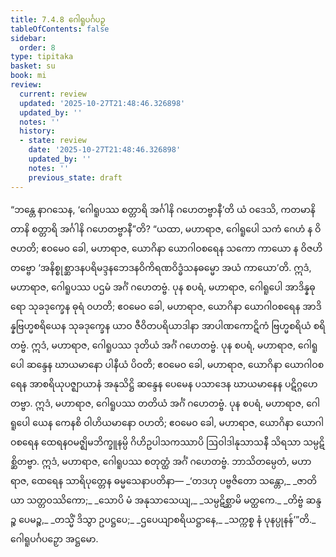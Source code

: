 ```yaml
---
title: 7.4.8 ဂေါရူပင်္ဂပဉှ
tableOfContents: false
sidebar:
  order: 8
type: tipitaka
basket: su
book: mi
review:
  current: review
  updated: '2025-10-27T21:48:46.326898'
  updated_by: ''
  notes: ''
  history:
  - state: review
    date: '2025-10-27T21:48:46.326898'
    updated_by: ''
    notes: ''
    previous_state: draft
---
```



<ReviewStatus review={frontmatter.review} showDetails={true} />

<HypothesisAnnotation frontmatter={frontmatter} />

<DynamicBreadcrumb />

<Division number="262" book="mi" e="ch" v="28">

<Paragraph number="1866" book="mi">
“ဘန္တေ နာဂသေန, ‘ဂေါရူပဿ စတ္တာရိ အင်္ဂါနိ ဂဟေတဗ္ဗာနီ’တိ ယံ ဝဒေသိ, ကတမာနိ တာနိ စတ္တာရိ အင်္ဂါနိ ဂဟေတဗ္ဗာနီ”တိ? “ယထာ, မဟာရာဇ, ဂေါရူပေါ သကံ ဂေဟံ န ဝိဇဟတိ; ဧဝမေဝ ခေါ, မဟာရာဇ, ယောဂိနာ ယောဂါဝစရေန သကော ကာယော န ဝိဇဟိတဗ္ဗော ‘အနိစ္စုစ္ဆာဒနပရိမဒ္ဒနဘေဒနဝိကိရဏဝိဒ္ဓံသနဓမ္မော အယံ ကာယော’တိ. ဣဒံ, မဟာရာဇ, ဂေါရူပဿ ပဌမံ အင်္ဂံ ဂဟေတဗ္ဗံ.
</Paragraph>

<Paragraph number="1867" book="mi">
ပုန စပရံ, မဟာရာဇ, ဂေါရူပေါ အာဒိန္နဓုရော သုခဒုက္ခေန ဓုရံ ဝဟတိ; ဧဝမေဝ ခေါ, မဟာရာဇ, ယောဂိနာ ယောဂါဝစရေန အာဒိန္နဗြဟ္မစရိယေန သုခဒုက္ခေန ယာဝ ဇီဝိတပရိယာဒါနာ အာပါဏကောဋိကံ ဗြဟ္မစရိယံ စရိတဗ္ဗံ. ဣဒံ, မဟာရာဇ, ဂေါရူပဿ ဒုတိယံ အင်္ဂံ ဂဟေတဗ္ဗံ.
</Paragraph>

<Paragraph number="1868" book="mi">
ပုန စပရံ, မဟာရာဇ, ဂေါရူပေါ ဆန္ဒေန ဃာယမာနော ပါနီယံ ပိဝတိ; ဧဝမေဝ ခေါ, မဟာရာဇ, ယောဂိနာ ယောဂါဝစရေန အာစရိယုပဇ္ဈာယာနံ အနုသိဋ္ဌိ ဆန္ဒေန ပေမေန ပသာဒေန ဃာယမာနေန ပဋိဂ္ဂဟေတဗ္ဗာ. ဣဒံ, မဟာရာဇ, ဂေါရူပဿ တတိယံ အင်္ဂံ ဂဟေတဗ္ဗံ.
</Paragraph>

<Paragraph number="1869" book="mi">
ပုန စပရံ, မဟာရာဇ, ဂေါရူပေါ ယေန ကေနစိ ဝါဟိယမာနော ဝဟတိ; ဧဝမေဝ ခေါ, မဟာရာဇ, ယောဂိနာ ယောဂါဝစရေန ထေရနဝမဇ္ဈိမဘိက္ခူနမ္ပိ ဂိဟိဥပါသကဿာပိ ဩဝါဒါနုသာသနီ သိရသာ သမ္ပဋိစ္ဆိတဗ္ဗာ. ဣဒံ, မဟာရာဇ, ဂေါရူပဿ စတုတ္ထံ အင်္ဂံ ဂဟေတဗ္ဗံ. ဘာသိတမ္ပေတံ, မဟာရာဇ, ထေရေန သာရိပုတ္တေန ဓမ္မသေနာပတိနာ—
</Paragraph>

<Paragraph number="1870" type="verses" book="mi">
_‘တဒဟု ပဗ္ဗဇိတော သန္တော,_  
_ဇာတိယာ သတ္တဝဿိကော;_  
_သောပိ မံ အနုသာသေယျ,_  
_သမ္ပဋိစ္ဆာမိ မတ္ထကေ._  

</Paragraph>

<Paragraph number="1871" type="verses" book="mi">
_တိဗ္ဗံ ဆန္ဒဉ္စ ပေမဉ္စ,_  
_တသ္မိံ ဒိသွာ ဥပဋ္ဌပေ;_  
_ဌပေယျာစရိယဋ္ဌာနေ,_  
_သက္ကစ္စ နံ ပုနပ္ပုနန်’”တိ._  


</Paragraph>
</Division>

<Paragraph number="1872" type="center" book="mi">
ဂေါရူပင်္ဂပဉှော အဋ္ဌမော.
</Paragraph>